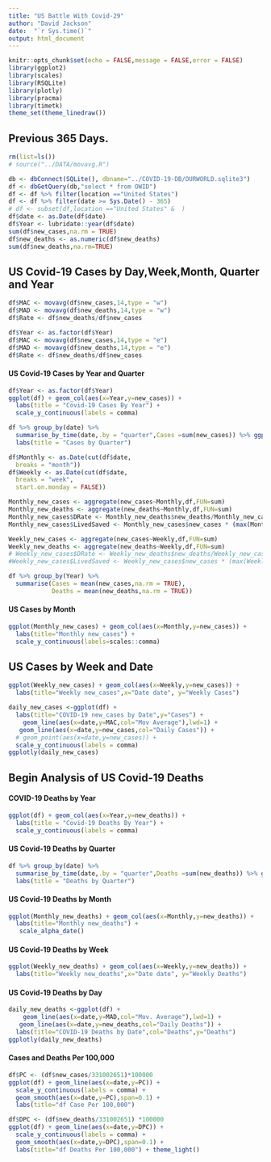 ```yaml
---
title: "US Battle With Covid-29"
author: "David Jackson"
date:  "`r Sys.time()`"
output: html_document
---
```


```r
knitr::opts_chunk$set(echo = FALSE,message = FALSE,error = FALSE)
library(ggplot2)
library(scales)
library(RSQLite)
library(plotly)
library(pracma)
library(timetk)
theme_set(theme_linedraw())
```

## Previous 365 Days.

```r
rm(list=ls())
# source("../DATA/movavg.R")

db <- dbConnect(SQLite(), dbname="../COVID-19-DB/OURWORLD.sqlite3")
df <- dbGetQuery(db,"select * from OWID")
df <- df %>% filter(location =="United States")
df <- df %>% filter(date >= Sys.Date() - 365)
# df <- subset(df,location =="United States" &  )
df$date <- as.Date(df$date)
df$Year <- lubridate::year(df$date)
sum(df$new_cases,na.rm = TRUE)
df$new_deaths <- as.numeric(df$new_deaths)
sum(df$new_deaths,na.rm=TRUE)
```

## US Covid-19 Cases by Day,Week,Month, Quarter and Year

```r
df$MAC <- movavg(df$new_cases,14,type = "w")
df$MAD <- movavg(df$new_deaths,14,type = "w")
df$Rate <- df$new_deaths/df$new_cases
```
```r
df$Year <- as.factor(df$Year)
df$MAC <- movavg(df$new_cases,14,type = "e")
df$MAD <- movavg(df$new_deaths,14,type = "e")
df$Rate <- df$new_deaths/df$new_cases
```


#### US Covid-19 Cases by Year and Quarter

```r

df$Year <- as.factor(df$Year)
ggplot(df) + geom_col(aes(x=Year,y=new_cases)) +
  labs(title = "Covid-19 Cases By Year") +
  scale_y_continuous(labels = comma)
```

```r
df %>% group_by(date) %>%
  summarise_by_time(date,.by = "quarter",Cases =sum(new_cases)) %>% ggplot(aes(x=date,y=Cases)) + geom_col() +
  labs(title = "Cases by Quarter")

```

```r
df$Monthly <- as.Date(cut(df$date,
  breaks = "month"))
df$Weekly <- as.Date(cut(df$date,
  breaks = "week",
  start.on.monday = FALSE))

```

```r
Monthly_new_cases <- aggregate(new_cases~Monthly,df,FUN=sum)
Monthly_new_deaths <- aggregate(new_deaths~Monthly,df,FUN=sum)
Monthly_new_cases$DRate <- Monthly_new_deaths$new_deaths/Monthly_new_cases$new_cases
Monthly_new_cases$LivedSaved <- Monthly_new_cases$new_cases * (max(Monthly_new_cases$DRate) - Monthly_new_cases$DRate) * 100
```


```r
Weekly_new_cases <- aggregate(new_cases~Weekly,df,FUN=sum)
Weekly_new_deaths <- aggregate(new_deaths~Weekly,df,FUN=sum)
# Weekly_new_cases$DRate <- Weekly_new_deaths$new_deaths/Weekly_new_cases$new_cases
#Weekly_new_cases$LivedSaved <- Weekly_new_cases$new_cases * (max(Weekly_new_cases$DRate) - Weekly_new_cases$DRate) 

```
```r
df %>% group_by(Year) %>%
  summarise(Cases = mean(new_cases,na.rm = TRUE),
            Deaths = mean(new_deaths,na.rm = TRUE))
```

#### US Cases by Month

```r
ggplot(Monthly_new_cases) + geom_col(aes(x=Monthly,y=new_cases)) +
  labs(title="Monthly new_cases") +
  scale_y_continuous(labels=scales::comma)
```

## US Cases by Week and Date

```r
ggplot(Weekly_new_cases) + geom_col(aes(x=Weekly,y=new_cases)) + 
  labs(title="Weekly new_cases",x="Date date", y="Weekly Cases") 

```
```r
daily_new_cases <-ggplot(df) + 
  labs(title="COVID-19 new_cases by Date",y="Cases") +
    geom_line(aes(x=date,y=MAC,col="Mov Average"),lwd=1) +
   geom_line(aes(x=date,y=new_cases,col="Daily Cases")) +
  # geom_point(aes(x=date,y=new_cases)) +
  scale_y_continuous(labels = comma)
ggplotly(daily_new_cases)

```

## Begin Analysis of US  Covid-19 Deaths
#### COVID-19 Deaths by Year

```r
ggplot(df) + geom_col(aes(x=Year,y=new_deaths)) +
  labs(title = "Covid-19 Deaths By Year") +
  scale_y_continuous(labels = comma)
```

#### US Covid-19 Deaths by Quarter

```r
df %>% group_by(date) %>%
  summarise_by_time(date,.by = "quarter",Deaths =sum(new_deaths)) %>% ggplot(aes(x=date,y=Deaths)) + geom_col() +
  labs(title = "Deaths by Quarter")

```

####  US Covid-19 Deaths by Month

```r
ggplot(Monthly_new_deaths) + geom_col(aes(x=Monthly,y=new_deaths)) +
  labs(title="Monthly new_deaths") +
   scale_alpha_date()
```


#### US Covid-19 Deaths by Week

```r
ggplot(Weekly_new_deaths) + geom_col(aes(x=Weekly,y=new_deaths)) + 
  labs(title="Weekly new_deaths",x="Date date", y="Weekly Deaths") 
```

#### US Covid-19 Deaths by Day

```r
daily_new_deaths <-ggplot(df) + 
    geom_line(aes(x=date,y=MAD,col="Mov. Average"),lwd=1) +
   geom_line(aes(x=date,y=new_deaths,col="Daily Deaths")) +
  labs(title="COVID-19 Deaths by Date",col="Deaths",y="Deaths") 
ggplotly(daily_new_deaths)

```

#### Cases and Deaths Per 100,000

```r
df$PC <- (df$new_cases/331002651)*100000
ggplot(df) + geom_line(aes(x=date,y=PC)) +
  scale_y_continuous(labels = comma) +
  geom_smooth(aes(x=date,y=PC),span=0.1) +
  labs(title="df Case Per 100,000")

```
```r
df$DPC <- (df$new_deaths/331002651) *100000
ggplot(df) + geom_line(aes(x=date,y=DPC)) +
  scale_y_continuous(labels = comma) +
  geom_smooth(aes(x=date,y=DPC),span=0.1) +
  labs(title="df Deaths Per 100,000") + theme_light()


```



